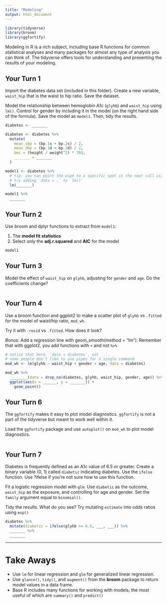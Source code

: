 ```yaml
---
title: "Modeling"
output: html_document
---
```



```r
library(tidyverse)
library(broom)
library(ggfortify)
```

Modeling in R is a rich subject, including base R functions for common statistical analyses and many packages for almost any type of analysis you can think of. The tidyverse offers tools for understanding and presenting the results of your modeling. 

## Your Turn 1

Import the diabetes data set (included in this folder). Create a new variable, `waist_hip` that is the waist to hip ratio. Save the dataset.

Model the relationship between hemoglobin A1c (`glyhb`) and `waist_hip` using `lm()`. Control for gender by including it in the model (on the right hand side of the formula). Save the model as `model1`. Then, tidy the results.

```r
diabetes <- _______

diabetes <- diabetes %>% 
  mutate(
    mean_sbp = (bp.1s + bp.2s) / 2,
    mean_dbp = (bp.1d + bp.2d) / 2,
    bmi = (height / weight^2) * 703,
    _______ = _______
  )

model1 <- diabetes %>% 
  # tip: you can point the pipe to a specific spot in the next call using `.`
  # try adding `data = .` to `lm()`
  lm(_______)

model1 %>% 
  _______
```

## Your Turn 2

Use broom and dplyr functions to extract from `model1`:

1. The **model fit statistics** 
2. Select only the **adj.r.squared** and **AIC** for the model

```r
model1
```

## Your Turn 3

Model the effect of `waist_hip` on `glyhb`, adjusting for `gender` and `age`. Do the coefficients change?

```r

```

## Your Turn 4

Use a broom function and ggplot2 to make a scatter plot of `glyhb` vs `.fitted` for the model of waist/hip ratio, `mod_wh`.

Try it with `.resid` vs `.fitted`. How does it look?

_Bonus_: Add a regression line with geom_smooth(method = "lm"). Remember that with ggplot2, you add functions with `+` and not `%>%`

```r
# notice that here, `data = diabetes`, not `.`. 
# some people don't like to use pipes for a single command
mod_wh <- lm(glyhb ~ waist_hip + gender + age, data = diabetes)

mod_wh %>% 
  ________(data = drop_na(diabetes, glyhb, waist_hip, gender, age)) %>% 
  ggplot(aes(x = ______, y = _______)) +
    geom_point()
```

## Your Turn 6

The `ggfortify` makes it easy to plot model diagnostics. `ggfortify` is not a part of the tidyverse but meant to work well within it. 

Load the `ggfortify` package and use `autoplot()` on `mod_wh` to plot model diagnostics.

```r


```

## Your Turn 7

Diabetes is frequently defined as an A1c value of 6.5 or greater. Create a binary variable (0, 1) called `diabetic` indicating diabetes. Use the `ifelse` function. Use ?ifelse if you're  not sure how to use this function.

Fit a logistic regression model with `glm`. Use `diabetic` as the outcome, `waist_hip` as the exposure, and controlling for age and gender. Set the `family` argument equal to `binomial()`.

Tidy the results. What do you see? Try mutating `estimate` into odds ratios using `exp()`

```r
diabetes %>% 
  mutate(diabetic = ifelse(glyhb >= 6.5, ___, ___)) %>% 
  _______ %>% 
  _______
```

***

# Take Aways

* Use `lm` for linear regression and `glm` for generalized linear regression.
* Use `glance()`, `tidy()`, and `augment()` from the **broom** package to return model values in a data frame.
* Base R includes many functions for working with models, the most useful of which are `summary()` and `predict()`
